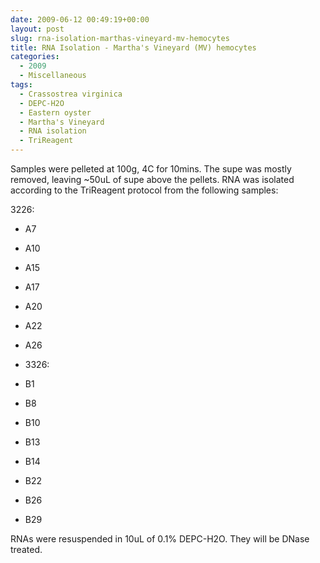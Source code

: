 ```yaml
---
date: 2009-06-12 00:49:19+00:00
layout: post
slug: rna-isolation-marthas-vineyard-mv-hemocytes
title: RNA Isolation - Martha's Vineyard (MV) hemocytes
categories:
  - 2009
  - Miscellaneous
tags:
  - Crassostrea virginica
  - DEPC-H2O
  - Eastern oyster
  - Martha's Vineyard
  - RNA isolation
  - TriReagent
---
```


Samples were pelleted at 100g, 4C for 10mins. The supe was mostly removed, leaving ~50uL of supe above the pellets. RNA was isolated according to the TriReagent protocol from the following samples:

3226:




    
  * A7

    
  * A10

    
  * A15

    
  * A17

    
  * A20

    
  * A22

    
  * A26

    
  * 3326:

    
  * B1

    
  * B8

    
  * B10

    
  * B13

    
  * B14

    
  * B22

    
  * B26

    
  * B29



RNAs were resuspended in 10uL of 0.1% DEPC-H2O. They will be DNase treated.
